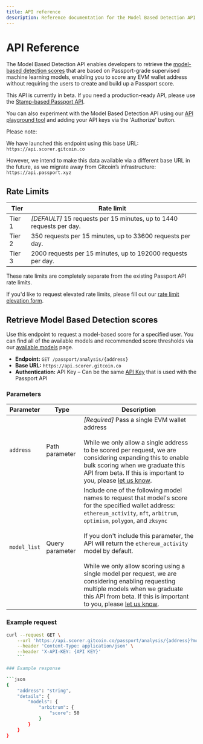 ```yaml
---
title: API reference
description: Reference documentation for the Model Based Detection API.
---
```



# API Reference

The Model Based Detection API enables developers to retrieve the [model-based detection scores](available-models) that are based on Passport-grade supervised machine learning models, enabling you to score any EVM wallet address without requiring the users to create and build up a Passport score. 

This API is currently in beta. If you need a production-ready API, please use the [Stamp-based Passport API](../passport-api/overview).

You can also experiment with the Model Based Detection API using our [API playground tool](https://api.scorer.gitcoin.co/passport/docs#/Passport%20Analysis/passport_api_get_analysis) and adding your API keys via the 'Authorize' button.

<Callout type="info">
Please note:

We have launched this endpoint using this base URL: `https://api.scorer.gitcoin.co`

However, we intend to make this data available via a different base URL in the future, as we migrate away from Gitcoin’s infrastructure: `https://api.passport.xyz`
</Callout>

## Rate Limits

|Tier |Rate limit |
|--|--|
|Tier 1 | *[DEFAULT]* 15 requests per 15 minutes, up to 1440 requests per day. |
|Tier 2 | 350 requests per 15 minutes, up to 33600 requests per day. |
|Tier 3 | 2000 requests per 15 minutes, up to 192000 requests per day. |

These rate limits are completely separate from the existing Passport API rate limits.

If you'd like to request elevated rate limits, please fill out our [rate limit elevation form](https://docs.google.com/forms/d/e/1FAIpQLSfL7U22f89lCl8RJXN8O9PGeZzaL1E1iX9mEhvIaMErR587WA/viewform?usp=sf_link).


## Retrieve Model Based Detection scores

Use this endpoint to request a model-based score for a specified user. You can find all of the available models and recommended score thresholds via our [available models](available-models) page.

* **Endpoint:** `GET /passport/analysis/{address}`
* **Base URL:** `https://api.scorer.gitcoin.co`
* **Authentication:** API Key – Can be the same [API Key](../passport-api/getting-access) that is used with the Passport API

### Parameters

|Parameter |Type |Description |
|--|--|--|
|`address` |Path parameter| *[Required]* Pass a single EVM wallet address<br /><br />While we only allow a single address to be scored per request, we are considering expanding this to enable bulk scoring when we graduate this API from beta. If this is important to you, please [let us know](https://forms.gle/D4e8F31MUa7N4TRY8). |
|`model_list` |Query parameter | Include one of the following model names to request that model's score for the specified wallet address: <br />`ethereum_activity`, `nft`, `arbitrum`, `optimism`, `polygon`, and `zksync`<br /><br />If you don't include this parameter, the API will return the `ethereum_activity` model by default.<br /><br />While we only allow scoring using a single model per request, we are considering enabling requesting multiple models when we graduate this API from beta. If this is important to you, please [let us know](https://forms.gle/D4e8F31MUa7N4TRY8). |


### Example request

```bash
curl --request GET \
    --url 'https://api.scorer.gitcoin.co/passport/analysis/{address}?model_list=arbitrum' \
    --header 'Content-Type: application/json' \
    --header 'X-API-KEY: {API KEY}'
    ```

### Example response

```json
{
    "address": "string",
    "details": {
        "models": {
            "arbitrum": {
                "score": 50 
            }
        } 
    }
}
```
